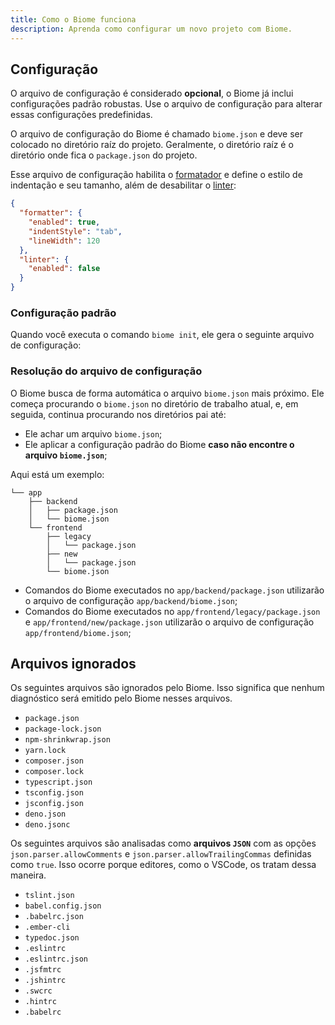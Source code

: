 ```yaml
---
title: Como o Biome funciona
description: Aprenda como configurar um novo projeto com Biome.
---
```



## Configuração

O arquivo de configuração é considerado **opcional**, o Biome já inclui configurações padrão robustas.
Use o arquivo de configuração para alterar essas configurações predefinidas.

O arquivo de configuração do Biome é chamado `biome.json` e deve ser colocado no diretório raíz do projeto. Geralmente,
o diretório raíz é o diretório onde fica o `package.json` do projeto.

Esse arquivo de configuração habilita o [formatador](/pt-br/formatter) e define o estilo de indentação e seu tamanho, além de desabilitar o [linter](/pt-br/linter):

```json title="biome.json"
{
  "formatter": {
    "enabled": true,
    "indentStyle": "tab",
    "lineWidth": 120
  },
  "linter": {
    "enabled": false
  }
}
```

### Configuração padrão

Quando você executa o comando `biome init`, ele gera o seguinte arquivo de configuração:

<DefaultConfiguration />

### Resolução do arquivo de configuração

O Biome busca de forma automática o arquivo `biome.json` mais próximo. Ele começa procurando o `biome.json` no diretório de trabalho atual,
e, em seguida, continua procurando nos diretórios pai até:

- Ele achar um arquivo `biome.json`;
- Ele aplicar a configuração padrão do Biome **caso não encontre o arquivo `biome.json`**;

Aqui está um exemplo:

```
└── app
    ├── backend
    │   ├── package.json
    │   └── biome.json
    └── frontend
        ├── legacy
        │   └── package.json
        ├── new
        │   └── package.json
        └── biome.json

```

- Comandos do Biome executados no `app/backend/package.json` utilizarão o arquivo de configuração `app/backend/biome.json`;
- Comandos do Biome executados no `app/frontend/legacy/package.json` e `app/frontend/new/package.json` utilizarão o arquivo de configuração `app/frontend/biome.json`;

## Arquivos ignorados

Os seguintes arquivos são ignorados pelo Biome. Isso significa que nenhum diagnóstico será emitido pelo Biome nesses arquivos.

- `package.json`
- `package-lock.json`
- `npm-shrinkwrap.json`
- `yarn.lock`
- `composer.json`
- `composer.lock`
- `typescript.json`
- `tsconfig.json`
- `jsconfig.json`
- `deno.json`
- `deno.jsonc`

Os seguintes arquivos são analisadas como **arquivos `JSON`** com as opções `json.parser.allowComments` e `json.parser.allowTrailingCommas` definidas como `true`. Isso ocorre porque editores, como o VSCode, os tratam dessa maneira.

- `tslint.json`
- `babel.config.json`
- `.babelrc.json`
- `.ember-cli`
- `typedoc.json`
- `.eslintrc`
- `.eslintrc.json`
- `.jsfmtrc`
- `.jshintrc`
- `.swcrc`
- `.hintrc`
- `.babelrc`
